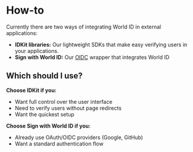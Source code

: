 # How-to

Currently there are two ways of integrating World ID in external applications:

-   **IDKit libraries:** Our lightweight SDKs that make easy verifying users in your applications.
-   **Sign with World ID:** Our [OIDC](https://openid.net/developers/how-connect-works/) wrapper that integrates World ID

## Which should I use?

**Choose IDKit if you:**

-   Want full control over the user interface
-   Need to verify users without page redirects
-   Want the quickest setup

**Choose Sign with World ID if you:**

-   Already use OAuth/OIDC providers (Google, GitHub)
-   Want a standard authentication flow
